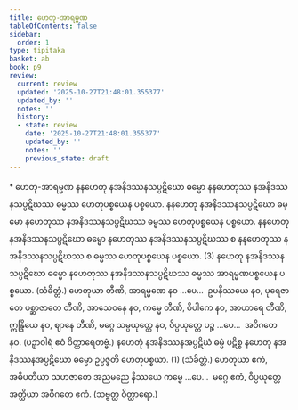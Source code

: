 ```yaml
---
title: ဟေတု-အာရမ္မဏ
tableOfContents: false
sidebar:
  order: 1
type: tipitaka
basket: ab
book: p9
review:
  current: review
  updated: '2025-10-27T21:48:01.355377'
  updated_by: ''
  notes: ''
  history:
  - state: review
    date: '2025-10-27T21:48:01.355377'
    updated_by: ''
    notes: ''
    previous_state: draft
---
```



<ReviewStatus review={frontmatter.review} showDetails={true} />

<HypothesisAnnotation frontmatter={frontmatter} />

<DynamicBreadcrumb />

<Paragraph type="center" book="p9">
* ဟေတု-အာရမ္မဏ
</Paragraph>

<Division number="31" book="p9" e="ch" v="40" p="112">

<Paragraph number="86" book="p9">
နနဟေတု နအနိဒဿနသပ္ပဋိဃော ဓမ္မော နနဟေတုဿ နအနိဒဿနသပ္ပဋိဃဿ ဓမ္မဿ ဟေတုပစ္စယေန ပစ္စယော. နနဟေတု နအနိဒဿနသပ္ပဋိဃော ဓမ္မော နဟေတုဿ နအနိဒဿနသပ္ပဋိဃဿ ဓမ္မဿ ဟေတုပစ္စယေန ပစ္စယော. နနဟေတု နအနိဒဿနသပ္ပဋိဃော ဓမ္မော နဟေတုဿ နအနိဒဿနသပ္ပဋိဃဿ စ နနဟေတုဿ နအနိဒဿနသပ္ပဋိဃဿ စ ဓမ္မဿ ဟေတုပစ္စယေန ပစ္စယော. (3)
</Paragraph>

<Paragraph number="87" book="p9">
နဟေတု နအနိဒဿနသပ္ပဋိဃော ဓမ္မော နဟေတုဿ နအနိဒဿနသပ္ပဋိဃဿ ဓမ္မဿ အာရမ္မဏပစ္စယေန ပစ္စယော. (သံခိတ္တံ.)
</Paragraph>

<Paragraph number="88" book="p9">
ဟေတုယာ တီဏိ, အာရမ္မဏေ နဝ …ပေ…  ဥပနိဿယေ နဝ, ပုရေဇာတေ ပစ္ဆာဇာတေ တီဏိ, အာသေဝနေ နဝ, ကမ္မေ တီဏိ, ဝိပါကေ နဝ, အာဟာရေ တီဏိ, ဣန္ဒြိယေ နဝ, ဈာနေ တီဏိ, မဂ္ဂေ သမ္ပယုတ္တေ နဝ, ဝိပ္ပယုတ္တေ ပဉ္စ …ပေ…  အဝိဂတေ နဝ. (ပဉှာဝါရံ ဧဝံ ဝိတ္ထာရေတဗ္ဗံ.)
</Paragraph>

</Division>
<Division number="32" book="p9" e="ch" v="40" p="112">

<Paragraph number="89" book="p9">
နဟေတုံ နအနိဒဿနအပ္ပဋိဃံ ဓမ္မံ ပဋိစ္စ နဟေတု နအနိဒဿနအပ္ပဋိဃော ဓမ္မော ဥပ္ပဇ္ဇတိ ဟေတုပစ္စယာ. (1) (သံခိတ္တံ.)
</Paragraph>

<Paragraph number="90" book="p9">
ဟေတုယာ ဧကံ, အဓိပတိယာ သဟဇာတေ အညမညေ နိဿယေ ကမ္မေ …ပေ…  မဂ္ဂေ ဧကံ, ဝိပ္ပယုတ္တေ အတ္ထိယာ အဝိဂတေ ဧကံ. (သဗ္ဗတ္ထ ဝိတ္ထာရော.)
</Paragraph>
</Division>